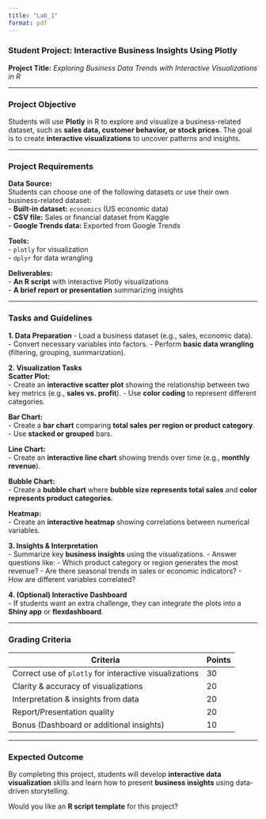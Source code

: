 ```yaml
---
title: "Lab_1"
format: pdf
---
```


### **Student Project: Interactive Business Insights Using Plotly**
**Project Title:** *Exploring Business Data Trends with Interactive Visualizations in R*

---

### **Project Objective**  
Students will use **Plotly** in R to explore and visualize a business-related dataset, such as **sales data, customer behavior, or stock prices**. The goal is to create **interactive visualizations** to uncover patterns and insights.

---

### **Project Requirements**  
**Data Source:**  
Students can choose one of the following datasets or use their own business-related dataset:  
- **Built-in dataset:** `economics` (US economic data)  
- **CSV file:** Sales or financial dataset from Kaggle  
- **Google Trends data:** Exported from Google Trends  

**Tools:**  
- `plotly` for visualization  
- `dplyr` for data wrangling  

**Deliverables:**  
- **An R script** with interactive Plotly visualizations  
- **A brief report or presentation** summarizing insights  

---

### **Tasks and Guidelines**  

**1. Data Preparation**
- Load a business dataset (e.g., sales, economic data).
- Convert necessary variables into factors.
- Perform **basic data wrangling** (filtering, grouping, summarization).

**2. Visualization Tasks**  
**Scatter Plot:**  
- Create an **interactive scatter plot** showing the relationship between two key metrics (e.g., **sales vs. profit**).
- Use **color coding** to represent different categories.

**Bar Chart:**  
- Create a **bar chart** comparing **total sales per region or product category**.
- Use **stacked or grouped** bars.

**Line Chart:**  
- Create an **interactive line chart** showing trends over time (e.g., **monthly revenue**).

**Bubble Chart:**  
- Create a **bubble chart** where **bubble size represents total sales** and **color represents product categories**.

**Heatmap:**  
- Create an **interactive heatmap** showing correlations between numerical variables.

**3. Insights & Interpretation**  
- Summarize key **business insights** using the visualizations.
- Answer questions like:
  - Which product category or region generates the most revenue?
  - Are there seasonal trends in sales or economic indicators?
  - How are different variables correlated?

**4. (Optional) Interactive Dashboard**  
- If students want an extra challenge, they can integrate the plots into a **Shiny app** or **flexdashboard**.

---

### **Grading Criteria**
| Criteria | Points |
|----------|--------|
| Correct use of `plotly` for interactive visualizations | 30 |
| Clarity & accuracy of visualizations | 20 |
| Interpretation & insights from data | 20 |
| Report/Presentation quality | 20 |
| Bonus (Dashboard or additional insights) | 10 |

---

### **Expected Outcome**
By completing this project, students will develop **interactive data visualization** skills and learn how to present **business insights** using data-driven storytelling.

Would you like an **R script template** for this project?